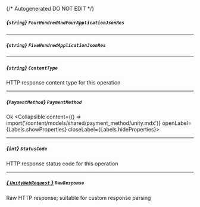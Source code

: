 {/* Autogenerated DO NOT EDIT  */}

##### *{`string`}* `FourHundredAndFourApplicationJsonRes`

---
##### *{`string`}* `FiveHundredApplicationJsonRes`

---
##### *{`string`}* `ContentType`
HTTP response content type for this operation

---
##### *{`PaymentMethod`}* `PaymentMethod`
Ok
<Collapsible content={() => import('/content/models/shared/payment_method/unity.mdx')} openLabel={Labels.showProperties} closeLabel={Labels.hideProperties}>
</Collapsible>

---
##### *{`int`}* `StatusCode`
HTTP response status code for this operation

---
##### [*{ `UnityWebRequest` }*](https://docs.unity3d.com/2021.3/Documentation/ScriptReference/Networking.UnityWebRequest.html) `RawResponse`
Raw HTTP response; suitable for custom response parsing


